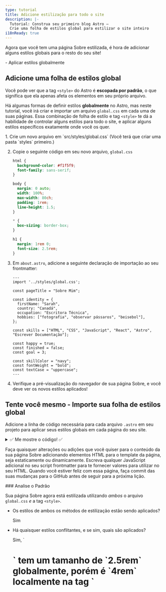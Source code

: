 ```yaml
---
type: tutorial
title: Adicione estilização para todo o site
description: |-
  Tutorial: Construa seu primeiro blog Astro —
  Crie uma folha de estilos global para estilizar o site inteiro
i18nReady: true
---
```


Agora que você tem uma página Sobre estilizada, é hora de adicionar alguns estilos globais para o resto do seu site!

<PreCheck>
  - Aplicar estilos globalmente
</PreCheck>

## Adicione uma folha de estilos global

Você pode ver que a tag `<style>` do Astro é **escopada por padrão**, o que significa que ela apenas afeta os elementos em seu próprio arquivo.

Há algumas formas de definir estilos **globalmente** no Astro, mas neste tutorial, você irá criar e importar um arquivo `global.css` em cada uma de suas páginas. Essa combinação de folha de estilo e tag `<style>` te dá a habilidade de controlar alguns estilos para todo o site, e aplicar alguns estilos específicos exatamente onde você os quer.

<Steps>
1. Crie um novo arquivo em `src/styles/global.css` (Você terá que criar uma pasta `styles` primeiro.)

2. Copie o seguinte código em seu novo arquivo, `global.css`

    ```css title="src/styles/global.css"
    html {
      background-color: #f1f5f9;
      font-family: sans-serif;
    }

    body {
      margin: 0 auto;
      width: 100%;
      max-width: 80ch;
      padding: 1rem;
      line-height: 1.5;
    }

    * {
      box-sizing: border-box;
    }

    h1 {
      margin: 1rem 0;
      font-size: 2.5rem;
    }
    ```

3. Em `about.astro`, adicione a seguinte declaração de importação ao seu frontmatter: 

    ```astro title="src/pages/about.astro" ins={2}
    ---
    import '../styles/global.css';

    const pageTitle = "Sobre Mim";

    const identity = {
      firstName: "Sarah",
      country: "Canadá",
      occupation: "Escritora Técnica",
      hobbies: ["fotografia", "observar pássaros", "beisebol"],
    };

    const skills = ["HTML", "CSS", "JavaScript", "React", "Astro", "Escrever Documentação"];

    const happy = true;
    const finished = false;
    const goal = 3;

    const skillColor = "navy";
    const fontWeight = "bold";
    const textCase = "uppercase";
    ---
    ```

4. Verifique a pré-visualização do navegador de sua página Sobre, e você deve ver os novos estilos aplicados!
</Steps>

<Box icon="puzzle-piece">

## Tente você mesmo - Importe sua folha de estilos global

Adicione a linha de código necessária para cada arquivo `.astro` em seu projeto para aplicar seus estilos globais em cada página do seu site.

<details>
<summary>✅ Me mostre o código! ✅</summary>

Adicione a seguinte declaração de importação para os outros dois arquiivos de página: `src/pages/index.astro` and `src/pages/blog.astro`

```astro title="src/pages/index.astro" ins={2}
---
import '../styles/global.css';
---
```
</details>
</Box>

Faça quaisquer alterações ou adições que você quiser para o conteúdo da sua página Sobre adicionando elementos HTML para o template da página, seja estaticamente ou dinamicamente. Escreva qualquer JavaScript adicional no seu script frontmatter para te fornecer valores para utilizar no seu HTML. Quando você estiver feliz com essa página, faça commit das suas mudanças para o GitHub antes de seguir para a próxima lição.

<Box icon="question-mark">
### Analise o Padrão

Sua página Sobre agora está estilizada utilizando *ambos* o arquivo `global.css` *e* a tag `<style>`.

- Os estilos de ambos os métodos de estilização estão sendo aplicados? 

    <p>
      <Spoiler>Sim</Spoiler>
    </p>

- Há quaisquer estilos conflitantes, e se sim, quais são aplicados?

    <p>
      <Spoiler>Sim, `<h1>` tem um tamanho de `2.5rem` globalmente, porém é `4rem` localmente na tag `<style>`. A regra local `4rem` é aplicada na página Sobre.</Spoiler>
    </p>

- Descreva como `global.css` e `<style>` trabalham juntos.

    <p>
      <Spoiler>Quando estilos conflitantes são definidos ambos globalmente e na tag `<style>` local de uma página, os estilos locais devem sobrescrever quaisquer estilos globais. (Porém, pode ter outros fatores envolvidos, então sempre inspecione visualmente o seu site para certificar-se que seus estilos estão sendo apropriadamente aplicados!)</Spoiler>
    </p>

- Como você escolheria entre declarar um estilo no arquivo `global.css` ou em uma tag `<style>`?

    <p>
      <Spoiler>Se você quer que um estilo seja aplicado por todo o site, você deve escolher utilizar o arquivo `global.css`. Porém, se você quer estilos aplicados apenas ao conteúdo HTML de um único arquivo `.astro`, e não afetar outros elementos no seu site, você deve escolher uma tag `<style>`.</Spoiler>
    </p>

</Box>



<Box icon="check-list">
## Checklist

<Checklist>
- [ ] Eu posso adicionar estilos CSS globais importando um arquivo `.css`.
</Checklist>
</Box>

### Recursos
- [Sintaxe do Astro vs JSX - comparação](/pt-br/reference/astro-syntax/#diferenças-entre-astro-e-jsx)

- [tag `<style>` do Astro](/pt-br/guides/styling/#estilização-em-astro)

- [Variáveis CSS no Astro](/pt-br/guides/styling/#variáveis-no-css)



